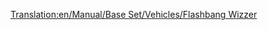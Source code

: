 [[Translation:en/Manual/Base Set/Vehicles/Flashbang Wizzer]]

{{fr/Avion|Nom=Flashbang Wizzer
|Image=[[File:en/Flashbangwizzer.png|Flashbang Wizzer]]
|Coût=218 750£ (437 500$)
|Vitesse=2330 km/h (1448 mph)
|Entretien=9 562£ (19 124$)
|Conception=1985
|Vie=20 ans
|Capacité=100 passagers, 30 sacs de courrier
|Description=Le Flashbang Wizzer est l'équivalent, pour le pays des jouets, du [[fr/Manual/Base Set/Vehicles/Yate Haugan|Yate Haugan/Concorde]]
|Réalité=Fictif
}}